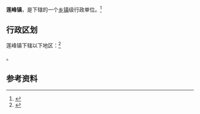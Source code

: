 {{中国乡级行政区|35/08/25/100/000}}

'''莲峰镇'''，是{{PRC admin/fullname|35/08/25/100/000|3}}下辖的一个[[乡镇|乡镇]]级行政单位。<ref>{{PRC admin/ref sgc|{{PRC admin/parent|35/08/25/100/000}}}}</ref>

== 行政区划 ==

莲峰镇下辖以下地区：<ref>{{PRC admin/ref sgc|35/08/25/100/000}}</ref>

{{PRC admin/children|35/08/25/100/000}}。

== 参考资料 ==

{{reflist}}

{{行政区划小作品}}
{{PRC admin/navcat|35/08/25/100/000}}